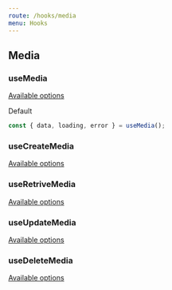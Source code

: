 ```yaml
---
route: /hooks/media
menu: Hooks
---
```


## Media

### useMedia

[Available options](https://developer.wordpress.org/rest-api/reference/media/#list-media)

Default

```jsx
const { data, loading, error } = useMedia();
```

### useCreateMedia

[Available options](https://developer.wordpress.org/rest-api/reference/media/#create-a-media-item)

### useRetriveMedia

[Available options](https://developer.wordpress.org/rest-api/reference/media/#retrieve-a-media-item)

### useUpdateMedia

[Available options](https://developer.wordpress.org/rest-api/reference/media/#update-a-media-item)

### useDeleteMedia

[Available options](https://developer.wordpress.org/rest-api/reference/media/#delete-a-media-item)

